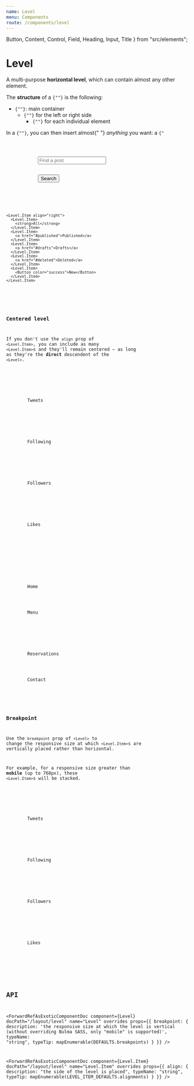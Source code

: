 ```yaml
---
name: Level
menu: Components
route: /components/level
---
```



  Button,
  Content,
  Control,
  Field,
  Heading,
  Input,
  Title
} from "src/elements";

# Level

A multi-purpose **horizontal level**, which can contain almost any other element.

<Content>
  <p>
    The <strong>structure</strong> of a <code>{"<Level>"}</code> is the
    following:
  </p>
  <ul>
    <li>
      <code>{"<Level>"}</code>: main container
      <ul>
        <li>
          <code>{"<Level.Item>"}</code> for the left or right side
          <ul>
            <li>
              <code>{"<Level.Item>"}</code> for each individual element
            </li>
          </ul>
        </li>
      </ul>
    </li>
  </ul>
  <p>
    In a <code>{"<Level.Item>"}</code>, you can then insert almost{" "}
    <em>anything</em> you want: a <code>{"<Title>"}</code>, a{" "}
    <code>{"<Button>"}</code>, an <code>{"<Input>"}</code>, or just simple text.
    No matter what elements you put inside an <strong>rbx</strong>{" "}
    <code>{"<Level>"}</code>, they will always be{" "}
    <strong>vertically centered</strong>.
  </p>
</Content>

The example below adds a `1px solid black` border to each `<Level.Item>` and a `1px dotted red` border to the `<Level>`, to depict the placement of the components.

<Playground>
  <Level style={{ border: "1px dotted red" }}>
    <Level.Item align="left" style={{ border: "1px solid black" }}>
      <code>{'<Level.Item align="left">'}</code>
    </Level.Item>
    <Level.Item align="right" style={{ border: "1px solid black" }}>
      <code>{'<Level.Item align="right">'}</code>
    </Level.Item>
  </Level>
</Playground>

<Playground>
  <Level>
    <Level.Item align="left">
      <Level.Item>
        <Title as="p" size={5} subtitle>
          <strong>123</strong> posts
        </Title>
      </Level.Item>
      <Level.Item>
        <Field kind="addons">
          <Control>
            <Input placeholder="Find a post" />
          </Control>
          <Control>
            <Button as="button">Search</Button>
          </Control>
        </Field>
      </Level.Item>
    </Level.Item>

    <Level.Item align="right">
      <Level.Item>
        <strong>All</strong>
      </Level.Item>
      <Level.Item>
        <a href="#published">Published</a>
      </Level.Item>
      <Level.Item>
        <a href="#drafts">Drafts</a>
      </Level.Item>
      <Level.Item>
        <a href="#deleted">Deleted</a>
      </Level.Item>
      <Level.Item>
        <Button color="success">New</Button>
      </Level.Item>
    </Level.Item>

  </Level>
</Playground>

### Centered level

If you don't use the `align` prop of `<Level.Item>`, you can include as many `<Level.Item>`s and they'll remain centered – as long as they're the **direct** descendent of the `<Level>`.

<Playground>
  <Level>
    <Level.Item textAlign="centered">
      <div>
        <Heading>Tweets</Heading>
        <Title as="p">3,210</Title>
      </div>
    </Level.Item>
    <Level.Item textAlign="centered">
      <div>
        <Heading>Following</Heading>
        <Title as="p">210</Title>
      </div>
    </Level.Item>
    <Level.Item textAlign="centered">
      <div>
        <Heading>Followers</Heading>
        <Title as="p">321</Title>
      </div>
    </Level.Item>
    <Level.Item textAlign="centered">
      <div>
        <Heading>Likes</Heading>
        <Title as="p">321K</Title>
      </div>
    </Level.Item>
  </Level>
</Playground>

<Playground>
  <Level>
    <Level.Item as="p" textAlign="centered">
      <Generic as="a" className="link" color="info" href="#home">
        Home
      </Generic>
    </Level.Item>
    <Level.Item as="p" textAlign="centered">
      <Generic as="a" className="link" color="info" href="#menu">
        Menu
      </Generic>
    </Level.Item>
    <Level.Item as="p" textAlign="centered">
      <img
        src="https://bulma.io/images/bulma-type.png"
        alt=""
        role="presentation"
        style={{ height: "30px" }}
      />
    </Level.Item>
    <Level.Item as="p" textAlign="centered">
      <Generic as="a" className="link" color="info" href="#reservations">
        Reservations
      </Generic>
    </Level.Item>
    <Level.Item as="p" textAlign="centered">
      <Generic as="a" className="link" color="info" href="#contact">
        Contact
      </Generic>
    </Level.Item>
  </Level>
</Playground>

### Breakpoint

Use the `breakpoint` prop of `<Level>` to change the responsive size at which `<Level.Item>`s are vertically placed rather than horizontal.

For example, for a responsive size greater than **mobile** (up to 768px), these `<Level.Item>`s will be stacked.

<Playground>
  <Level breakpoint="fullhd">
    <Level.Item textAlign="centered">
      <div>
        <Heading>Tweets</Heading>
        <Title as="p">3,210</Title>
      </div>
    </Level.Item>
    <Level.Item textAlign="centered">
      <div>
        <Heading>Following</Heading>
        <Title as="p">210</Title>
      </div>
    </Level.Item>
    <Level.Item textAlign="centered">
      <div>
        <Heading>Followers</Heading>
        <Title as="p">321</Title>
      </div>
    </Level.Item>
    <Level.Item textAlign="centered">
      <div>
        <Heading>Likes</Heading>
        <Title as="p">321K</Title>
      </div>
    </Level.Item>
  </Level>
</Playground>

## API

<ForwardRefAsExoticComponentDoc
  component={Level}
  docPath="/layout/level"
  name="Level"
  overrides
  props={{
    breakpoint: {
      description:
        'the responsive size at which the level is vertical (without overriding Bulma SASS, only "mobile" is supported)',
      typeName: "string",
      typeTip: mapEnumerable(DEFAULTS.breakpoints)
    }
  }}
/>

<ForwardRefAsExoticComponentDoc
  component={Level.Item}
  docPath="/layout/level"
  name="Level.Item"
  overrides
  props={{
    align: {
      description: "the side of the level is placed",
      typeName: "string",
      typeTip: mapEnumerable(LEVEL_ITEM_DEFAULTS.alignments)
    }
  }}
/>
